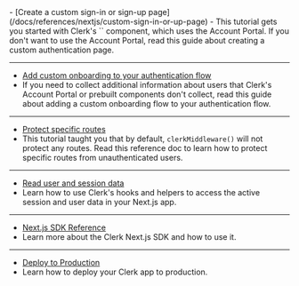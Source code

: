 <Cards>
  - [Create a custom sign-in or sign-up page](/docs/references/nextjs/custom-sign-in-or-up-page)
  - This tutorial gets you started with Clerk's `<SignInButton />` component, which uses the Account Portal. If you don't want to use the Account Portal, read this guide about creating a custom authentication page.

  ---

  - [Add custom onboarding to your authentication flow](/docs/references/nextjs/add-onboarding-flow)
  - If you need to collect additional information about users that Clerk's Account Portal or prebuilt components don't collect, read this guide about adding a custom onboarding flow to your authentication flow.

  ---

  - [Protect specific routes](/docs/references/nextjs/clerk-middleware)
  - This tutorial taught you that by default, `clerkMiddleware()` will not protect any routes. Read this reference doc to learn how to protect specific routes from unauthenticated users.

  ---

  - [Read user and session data](/docs/references/nextjs/read-session-data)
  - Learn how to use Clerk's hooks and helpers to access the active session and user data in your Next.js app.

  ---

  - [Next.js SDK Reference](/docs/references/nextjs/overview)
  - Learn more about the Clerk Next.js SDK and how to use it.

  ---

  - [Deploy to Production](/docs/deployments/overview)
  - Learn how to deploy your Clerk app to production.
</Cards>
